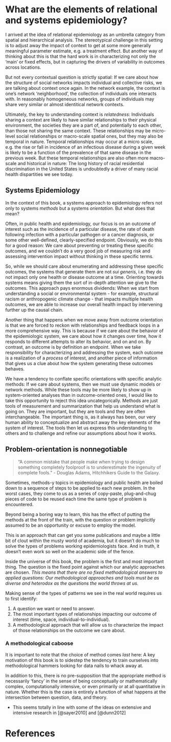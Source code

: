# What are the elements of relational and systems epidemiology? {#sec-elements}

I arrived at the idea of relational epidemiology as an umbrella category from spatial and hierarchical analysis. The stereotypical challenge in this setting is to adjust away the impact of context to get at some more generally meaningful parameter estimate, e.g. a treatment effect. But another way of thinking about this is that the hard work is in characterizing not only the 'main' or fixed effects, but in capturing the drivers of variability in outcomes across locations.

But not every contextual question is strictly spatial: If we care about how the structure of social networks impacts individual and collective risks, we are talking about context once again. In the network example, the context is one's network 'neighborhood', the collection of individuals one interacts with. In reasonably homogeneous networks, groups of individuals may share very similar or almost identitical network contexts. 

Ultimately, the key to understanding context is *relatedness*: Individuals sharing a context are likely to have similar relationships to their physical environment, the societies they are a part of, and potentially to each other, than those not sharing the same context.  These relationships may be micro-level social relationships or macro-scale spatial ones, but they may also be temporal in nature. Temporal relationships may occur at a micro scale, e.g. the rise or fall in incidence of an infectious disease during a given week is likely to be a function of the prevalence of that same disease in the previous week. But these temporal relationships are also often more macro-scale and historical in nature: The long history of racial residential discrimination in the United States is undoubtedly a driver of many racial health dispartities we see today.

## Systems Epidemiology

In the context of this book, a systems approach to epidemiology refers not only to systems *methods* but a systems *orientation*. But what does that mean?

Often, in public health and epidemiology, our focus is on an outcome of interest such as the incidence of a particular disease, the rate of death following infection with a particular pathogen or a cancer diagnosis, or some other well-defined, clearly-specified endpoint. Obviously, we do this for a good reason: We care about preventing or treating these specific outcomes, and we couldn't do a very good job of measuring risk and assessing intervention impact without thinking in these specific terms.

So, while we should care about enumerating and addressing these specific outcomes, the systems that generate them are not *sui generis*, i.e. they do not impact only one health or disease outcome at a time. Orienting towards systems means giving them the sort of in-depth attention we give to the outcomes. This approach pays enormous dividends: When we start from understanding a social or environmental system - for example, structural racism or anthropogenic climate change - that impacts multiple health outcomes, we are able to increase our overall health impact by intervening further up the causal chain. 

Another thing that happens when we move away from outcome orientation is that we are forced to reckon with relationships and feedback loops in a more comprehensive way. This is because if we care about the behavior of the epidemiologic system, we care about how it changes over time, how it responds to different attempts to alter its behavior, and on and on. By contrast, an outcome is by definition an endpoint. When we take responsibility for characterizing and addressing the system, each outcome is a realization of a *process* of interest, and another piece of information that gives us a clue about how the system generating these outcomes behaves.

We have a tendency to conflate specific orientations with specific analytic methods: If we care about systems, then we must use dynamic models or network methods. While these tools may be more likely to show up in system-oriented analyses than in outcome-oriented ones, I would like to take this opportunity to reject this idea uncategorically. Methods are just tools of measurement and summarization that help us understand what is going on. They are important, but they are tools and they are often interchangeable. The important thing is, as it always has been, our very human ability to conceptualize and abstract away the key elements of the system of interest. The tools then let us express this understanding to others and to challenge and refine our assumptions about how it works. 

## Problem-orientation is nonnegotiable

> "A common mistake that people make when trying to design something completely foolproof is to underestimate the ingenuity of complete fools." - Douglas Adams, Hitchhikers Guide to the Galaxy.

Sometimes, methods-y topics in epidemiology and public health are boiled down to a sequence of steps to be applied to each new problem. In the worst cases, they come to us as a series of copy-paste, plug-and-chug pieces of code to be reused each time the same type of problem is encountered. 

Beyond being a boring way to learn, this has the effect of putting the methods at the front of the train, with the question or problem implicitly assumed to be an opportunity or excuse to employ the model.

This is an approach that can get you some publications and maybe a little bit of clout within the musty world of academia, but it doesn't do much to solve the types of problems working epidemiologists face. And in truth, it doesn't even work so well on the academic side of the fence. 

Inside the universe of this book, the problem is the first and most important thing. The question is the fixed point against which our analytic approaches are chosen. *This means that there are no fixed methodological answers to applied questions: Our methodological approaches and tools must be as diverse and heterodox as the questions the world throws at us.*

Making sense of the types of patterns we see in the real world requires us to first identify:

1. A question we want or need to answer.
2. The most important types of relationships impacting our outcome of interest (time, space, individual-to-individual).
3. A methodological approach that will allow us to characterize the impact of those relationships on the outcome we care about. 

### A methodological caboose

It is important to note that the choice of method comes *last* here: A key motivation of this book is to sidestep the tendency to train ourselves into methodological hammers looking for data nails to whack away at. 

In addition to this, there is no pre-supposition that the appropriate method is necessarily 'fancy' in the sense of being conceptually or mathematically complex, computationally intensive, or even primarily or at all quantitative in nature. Whether this is the case is entirely a function of what happens at the intersection between question, data, and theory. 

- This seems totally in line with some of the ideas on extensive and intensive research in [@sayer2010] and [@dunn2012]

# References {.unnumbered}